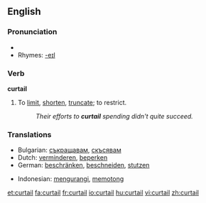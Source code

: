 ==English==

===Pronunciation===
*{{audio|en-us-curtail.ogg|Audio (US)}}
*Rhymes: [[Rhymes:English:-eɪl|-eɪl]]

===Verb===
'''curtail'''

# To [[limit]], [[shorten]], [[truncate]]; to restrict.
#:''Their efforts to '''curtail''' spending didn't quite succeed.''

===Translations===
{{rfc-level|Translations at L3+ (AutoFormat would have corrected level of Translations)}}
{{top}}
*Bulgarian: [[съкращавам]], [[скъсявам]]
*Dutch: [[verminderen]], [[beperken]]
*German: [[beschränken]], [[beschneiden]], [[stutzen]]
{{mid}}
*Indonesian: [[kurang|mengurangi]], [[potong|memotong]]
{{bottom}}

[[et:curtail]]
[[fa:curtail]]
[[fr:curtail]]
[[io:curtail]]
[[hu:curtail]]
[[vi:curtail]]
[[zh:curtail]]